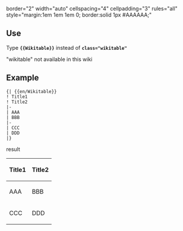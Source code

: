 border="2" width="auto" cellspacing="4" cellpadding="3" rules="all" style="margin:1em 1em 1em 0; border:solid 1px #AAAAAA;"<noinclude>
==Use==
Type '''<code><nowiki>{{</nowiki>Wikitable<nowiki>}}</nowiki></code>''' instead of '''<code>class="wikitable"</code>'''

"wikitable" not available in this wiki

==Example==
<pre>
{| {{en/Wikitable}}
! Title1
! Title2
|-
| AAA
| BBB
|-
| CCC
| DDD
|}
</pre>
result
{| {{en/Wikitable}}
! Title1
! Title2
|-
| AAA
| BBB
|-
| CCC
| DDD
|}
</noinclude>
